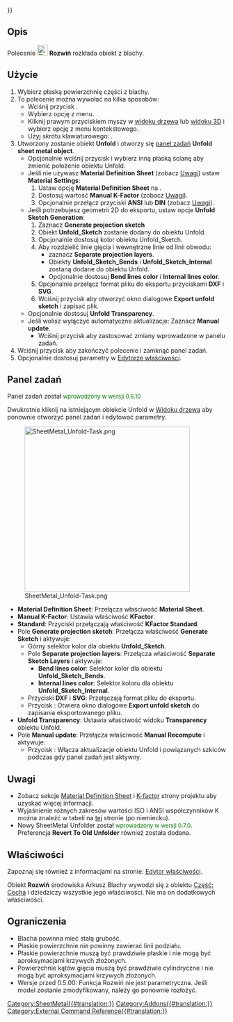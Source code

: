 {{UnfinishedDocu{{#translation:}}}}
<languages/>

{{Docnav/pl
|[[SheetMetal_AddFoldWall/pl|Wykonaj składanie ścianek]]
|[[SheetMetal_UnattendedUnfold/pl|Rozwiń bez nadzoru]]
|[[SheetMetal_Workbench/pl|środowisko pracy Arkusz Blachy]]
|IconL=SheetMetal_AddFoldWall.svg
|IconR=SheetMetal_UnattendedUnfold.svg
|IconC=Sheetmetal_workbench_icon.svg
}}

{{GuiCommand/pl
|Name=SheetMetal Unfold
|Name/pl=Arkusz Blachy: Rozwiń
|MenuLocation=SheetMetal → Rozwiń
|Workbenches=[[SheetMetal_Workbench/pl|Arkusz Blachy]]
|Shortcut={{KEY|U}}
|SeeAlso=[[SheetMetal_UnattendedUnfold/pl|Rozwiń bezobsługowo]]
}}

<span id="Description"></span>
==Opis==

Polecenie [[Image:SheetMetal_Unfold.svg|24px]] '''Rozwiń''' rozkłada obiekt z blachy.

<span id="Usage"></span>
==Użycie== 

# Wybierz płaską powierzchnię części z blachy.
# To polecenie można wywołać na kilka sposobów:
#* Wciśnij przycisk {{Button|[[Image: SheetMetal_Unfold.svg |16px]] '''Rozwiń'''}}.
#* Wybierz opcję {{MenuCommand|SheetMetal → [[Image:SheetMetal_Unfold.svg|16px]] Rozwiń}} z menu.
#* Kliknij prawym przyciskiem myszy w [[Tree_view/pl|widoku drzewa]] lub [[3D_view/pl|widoku 3D]] i wybierz opcję {{MenuCommand|Sheet Metal → [[Image:SheetMetal_Unfold.svg|16px]] [[SheetMetal_Unfold|Rozwiń]]}} z menu kontekstowego.
#* Użyj skrótu klawiaturowego: {{KEY|U}}.
# Utworzony zostanie obiekt '''Unfold''' i otworzy się [[Task_panel/pl|panel zadań]] '''Unfold sheet metal object'''.
#* Opcjonalnie wciśnij przycisk {{Button|Ściana}} i wybierz inną płaską ścianę aby zmienić położenie obiektu Unfold.
#* Jeśli nie używasz '''Material Definition Sheet''' (zobacz [[#Uwagi|Uwagi]]) ustaw '''Material Settings''':
#*# Ustaw opcję '''Material Definition Sheet''' na {{Value|Manual K-Factor}}.
#*# Dostosuj wartość '''Manual K-Factor''' (zobacz [[#Uwagi|Uwagi]]).
#*# Opcjonalnie przełącz przyciski '''ANSI''' lub '''DIN''' (zobacz [[#Uwagi|Uwagi]]).
#* Jeśli potrzebujesz geometrii 2D do eksportu, ustaw opcje '''Unfold Sketch Generation''':
#*# Zaznacz '''Generate projection sketch'''
#*#Obiekt '''Unfold_Sketch''' zostanie dodany do obiektu Unfold.
#*# Opcjonalnie dostosuj kolor obiektu Unfold_Sketch.
#*# Aby rozdzielić linie gięcia i wewnętrzne linie od linii obwodu:
#*#* zaznacz '''Separate projection layers'''.
#*#* Obiekty '''Unfold_Sketch_Bends''' i '''Unfold_Sketch_Internal''' zostaną dodane do obiektu Unfold.
#*#* Opcjonalnie dostosuj '''Bend lines color''' i '''Internal lines color'''.
#*# Opcjonalnie przełącz format pliku do eksportu przyciskami '''DXF''' i '''SVG'''.
#*# Wciśnij przycisk {{Button|Eksport}} aby otworzyć okno dialogowe '''Export unfold sketch''' i zapisać plik.
#* Opcjonalnie dostosuj '''Unfold Transparency'''.
#* Jeśli wolisz wyłączyć automatyczne aktualizacje: Zaznacz '''Manual update'''.
#** Wciśnij przycisk {{Button|Aktualizuj}} aby zastosować zmiany wprowadzone w panelu zadań.
# Wciśnij przycisk {{Button|OK}} aby zakończyć polecenie i zamknąć panel zadań.
# Opcjonalnie dostosuj parametry w [[Property_editor/pl|Edytorze właściwości]].

<span id="Task_panel"></span>
==Panel zadań==

Panel zadań został <span style="font-size:small;color:green;">wprowadzony w wersji 0.6.10</span>

Dwukrotnie kliknij na istniejącym obiekcie Unfold w [[Tree_view/pl|Widoku drzewa]] aby ponownie otworzyć panel zadań i edytować parametry.

[[Image:SheetMetal_Unfold-Task.png|380px]]

* '''Material Definition Sheet''': Przełącza właściwość '''Material Sheet'''.
* '''Manual K-Factor''': Ustawia właściwość '''KFactor'''.
* '''Standard''': Przyciski przełączają właściwość '''KFactor Standard'''.
* Pole '''Generate projection sketch''': Przełącza właściwość '''Generate Sketch''' i aktywuje:
** Górny selektor kolor dla obiektu '''Unfold_Sketch'''.
** Pole '''Separate projection layers''': Przełącza właściwość '''Separate Sketch Layers''' i aktywuje:
*** '''Bend lines color''': Selektor kolor dla obiektu '''Unfold_Sketch_Bends'''.
*** '''Internal lines color''': Selektor koloru dla obiektu '''Unfold_Sketch_Internal'''.
** Przyciski '''DXF''' i  '''SVG''': Przełączają format pliku do eksportu.
** Przycisk {{Button|Export}}: Otwiera okno dialogowe '''Export unfold sketch''' do zapisania eksportowanego pliku.
* '''Unfold Transparency''': Ustawia właściwość widoku '''Transparency''' obiektu Unfold.
* Pole '''Manual update''': Przełącza właściwość '''Manual Recompute''' i aktywuje:
** Przycisk {{Button|Update}}: Włącza aktualizacje obiektu Unfold i powiązanych szkiców podczas gdy panel zadań jest aktywny.

<span id="Notes"></span>
==Uwagi==

* Zobacz sekcje [https://github.com/shaise/FreeCAD_SheetMetal#material-definition-sheet Material Definition Sheet] i [https://github.com/shaise/FreeCAD_SheetMetal#physical-material-definitions K-factor] strony projektu aby uzyskać więcej informacji.  
* Wyjaśnienie różnych zakresów wartości ISO i ANSI współczynników K można znaleźć w tabeli na [https://de.wikipedia.org/wiki/Biegeverkürzung#Korrektur_durch_den_sog._k-Faktor tej] stronie (po niemiecku).
* Nowy SheetMetal Unfolder został <span style="font-size:small;color:green;">wprowadzony w wersji 0.7.0</span>. Preferencja '''Revert To Old Unfolder''' również została dodana.

<span id="Properties"></span>
==Właściwości== 

Zapoznaj się również z informacjami na stronie: [[Property_editor/pl|Edytor właściwości]].

Obiekt '''Rozwiń''' środowiska Arkusz Blachy wywodzi się z obiektu [[Part_Feature/pl|Część: Cecha]] i dziedziczy wszystkie jego właściwości. Nie ma on dodatkowych właściwości.

<span id="Limitations"></span>
==Ograniczenia== 

* Blacha powinna mieć stałą grubość.
* Płaskie powierzchnie nie powinny zawierać linii podziału.
* Płaskie powierzchnie muszą być prawdziwie płaskie i nie mogą być aproksymacjami krzywych złożonych.
* Powierzchnie kątów gięcia muszą być prawdziwie cylindryczne i nie mogą być aproksymacjami krzywych złożonych.
* Wersje przed 0.5.00: Funkcja Rozwiń nie jest parametryczna. Jeśli model zostanie zmodyfikowany, należy go ponownie rozłożyć. 


{{Docnav/pl
|[[SheetMetal_AddFoldWall/pl|Wykonaj składanie ścianek]]
|[[SheetMetal_UnattendedUnfold/pl|Rozwiń bez nadzoru]]
|[[SheetMetal_Workbench/pl|środowisko pracy Arkusz Blachy]]
|IconL=SheetMetal_AddFoldWall.svg
|IconR=SheetMetal_UnattendedUnfold.svg
|IconC=Sheetmetal_workbench_icon.svg
}}

[[Category:SheetMetal{{#translation:}}]]
[[Category:Addons{{#translation:}}]]
[[Category:External Command Reference{{#translation:}}]]